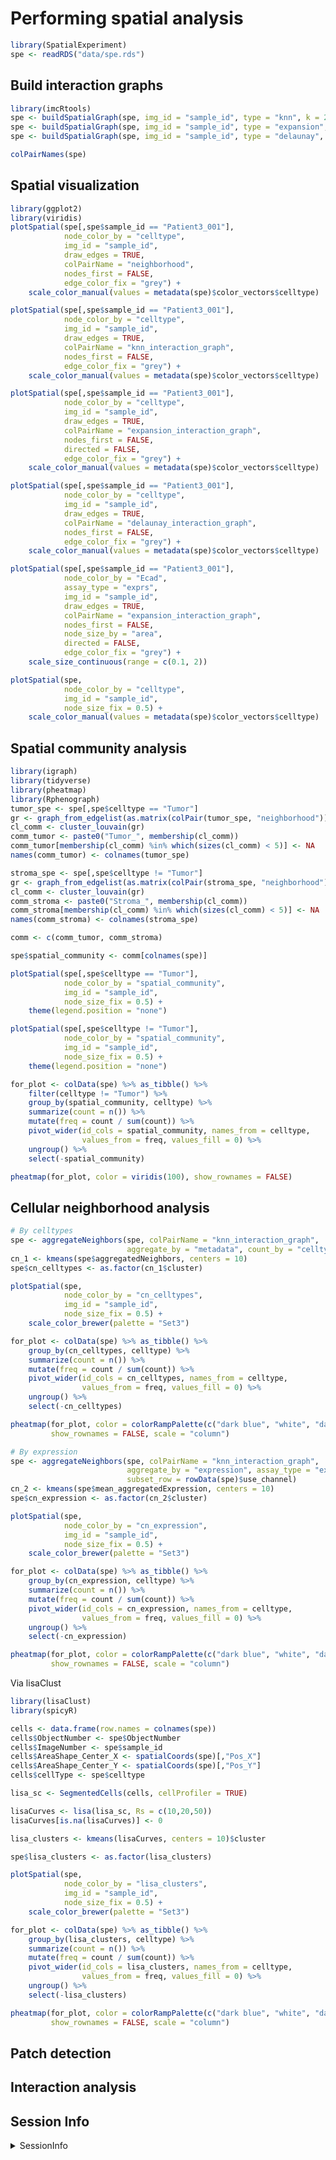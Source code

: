 # Performing spatial analysis

```r
library(SpatialExperiment)
spe <- readRDS("data/spe.rds")
```

## Build interaction graphs

```r
library(imcRtools)
spe <- buildSpatialGraph(spe, img_id = "sample_id", type = "knn", k = 20)
spe <- buildSpatialGraph(spe, img_id = "sample_id", type = "expansion", threshold = 20)
spe <- buildSpatialGraph(spe, img_id = "sample_id", type = "delaunay", max_dist = 50)

colPairNames(spe)
```

## Spatial visualization

```r
library(ggplot2)
library(viridis)
plotSpatial(spe[,spe$sample_id == "Patient3_001"], 
            node_color_by = "celltype", 
            img_id = "sample_id", 
            draw_edges = TRUE, 
            colPairName = "neighborhood", 
            nodes_first = FALSE, 
            edge_color_fix = "grey") + 
    scale_color_manual(values = metadata(spe)$color_vectors$celltype)

plotSpatial(spe[,spe$sample_id == "Patient3_001"], 
            node_color_by = "celltype", 
            img_id = "sample_id", 
            draw_edges = TRUE, 
            colPairName = "knn_interaction_graph", 
            nodes_first = FALSE,
            edge_color_fix = "grey") + 
    scale_color_manual(values = metadata(spe)$color_vectors$celltype)

plotSpatial(spe[,spe$sample_id == "Patient3_001"], 
            node_color_by = "celltype", 
            img_id = "sample_id", 
            draw_edges = TRUE, 
            colPairName = "expansion_interaction_graph", 
            nodes_first = FALSE, 
            directed = FALSE,
            edge_color_fix = "grey") + 
    scale_color_manual(values = metadata(spe)$color_vectors$celltype)

plotSpatial(spe[,spe$sample_id == "Patient3_001"], 
            node_color_by = "celltype", 
            img_id = "sample_id", 
            draw_edges = TRUE, 
            colPairName = "delaunay_interaction_graph", 
            nodes_first = FALSE,
            edge_color_fix = "grey") + 
    scale_color_manual(values = metadata(spe)$color_vectors$celltype)
```

```r
plotSpatial(spe[,spe$sample_id == "Patient3_001"], 
            node_color_by = "Ecad", 
            assay_type = "exprs",
            img_id = "sample_id", 
            draw_edges = TRUE, 
            colPairName = "expansion_interaction_graph", 
            nodes_first = FALSE, 
            node_size_by = "area", 
            directed = FALSE,
            edge_color_fix = "grey") + 
    scale_size_continuous(range = c(0.1, 2))
```

```r
plotSpatial(spe, 
            node_color_by = "celltype", 
            img_id = "sample_id", 
            node_size_fix = 0.5) + 
    scale_color_manual(values = metadata(spe)$color_vectors$celltype)
```

## Spatial community analysis

```r
library(igraph)
library(tidyverse)
library(pheatmap)
library(Rphenograph)
tumor_spe <- spe[,spe$celltype == "Tumor"]
gr <- graph_from_edgelist(as.matrix(colPair(tumor_spe, "neighborhood")), directed = FALSE)
cl_comm <- cluster_louvain(gr)
comm_tumor <- paste0("Tumor_", membership(cl_comm))
comm_tumor[membership(cl_comm) %in% which(sizes(cl_comm) < 5)] <- NA
names(comm_tumor) <- colnames(tumor_spe)

stroma_spe <- spe[,spe$celltype != "Tumor"]
gr <- graph_from_edgelist(as.matrix(colPair(stroma_spe, "neighborhood")), directed = FALSE)
cl_comm <- cluster_louvain(gr)
comm_stroma <- paste0("Stroma_", membership(cl_comm))
comm_stroma[membership(cl_comm) %in% which(sizes(cl_comm) < 5)] <- NA
names(comm_stroma) <- colnames(stroma_spe)

comm <- c(comm_tumor, comm_stroma)

spe$spatial_community <- comm[colnames(spe)]

plotSpatial(spe[,spe$celltype == "Tumor"], 
            node_color_by = "spatial_community", 
            img_id = "sample_id", 
            node_size_fix = 0.5) +
    theme(legend.position = "none")

plotSpatial(spe[,spe$celltype != "Tumor"], 
            node_color_by = "spatial_community", 
            img_id = "sample_id", 
            node_size_fix = 0.5) +
    theme(legend.position = "none")

for_plot <- colData(spe) %>% as_tibble() %>%
    filter(celltype != "Tumor") %>%
    group_by(spatial_community, celltype) %>%
    summarize(count = n()) %>%
    mutate(freq = count / sum(count)) %>%
    pivot_wider(id_cols = spatial_community, names_from = celltype, 
                values_from = freq, values_fill = 0) %>%
    ungroup() %>%
    select(-spatial_community)

pheatmap(for_plot, color = viridis(100), show_rownames = FALSE)
```

## Cellular neighborhood analysis

```r
# By celltypes
spe <- aggregateNeighbors(spe, colPairName = "knn_interaction_graph", 
                          aggregate_by = "metadata", count_by = "celltype")
cn_1 <- kmeans(spe$aggregatedNeighbors, centers = 10)
spe$cn_celltypes <- as.factor(cn_1$cluster)

plotSpatial(spe, 
            node_color_by = "cn_celltypes", 
            img_id = "sample_id", 
            node_size_fix = 0.5) +
    scale_color_brewer(palette = "Set3")

for_plot <- colData(spe) %>% as_tibble() %>%
    group_by(cn_celltypes, celltype) %>%
    summarize(count = n()) %>%
    mutate(freq = count / sum(count)) %>%
    pivot_wider(id_cols = cn_celltypes, names_from = celltype, 
                values_from = freq, values_fill = 0) %>%
    ungroup() %>%
    select(-cn_celltypes)

pheatmap(for_plot, color = colorRampPalette(c("dark blue", "white", "dark red"))(100), 
         show_rownames = FALSE, scale = "column")

# By expression
spe <- aggregateNeighbors(spe, colPairName = "knn_interaction_graph", 
                          aggregate_by = "expression", assay_type = "exprs",
                          subset_row = rowData(spe)$use_channel)
cn_2 <- kmeans(spe$mean_aggregatedExpression, centers = 10)
spe$cn_expression <- as.factor(cn_2$cluster)

plotSpatial(spe, 
            node_color_by = "cn_expression", 
            img_id = "sample_id", 
            node_size_fix = 0.5) +
    scale_color_brewer(palette = "Set3")

for_plot <- colData(spe) %>% as_tibble() %>%
    group_by(cn_expression, celltype) %>%
    summarize(count = n()) %>%
    mutate(freq = count / sum(count)) %>%
    pivot_wider(id_cols = cn_expression, names_from = celltype, 
                values_from = freq, values_fill = 0) %>%
    ungroup() %>%
    select(-cn_expression)

pheatmap(for_plot, color = colorRampPalette(c("dark blue", "white", "dark red"))(100), 
         show_rownames = FALSE, scale = "column")
```

Via lisaClust

```r
library(lisaClust)
library(spicyR)

cells <- data.frame(row.names = colnames(spe))
cells$ObjectNumber <- spe$ObjectNumber
cells$ImageNumber <- spe$sample_id
cells$AreaShape_Center_X <- spatialCoords(spe)[,"Pos_X"]
cells$AreaShape_Center_Y <- spatialCoords(spe)[,"Pos_Y"]
cells$cellType <- spe$celltype

lisa_sc <- SegmentedCells(cells, cellProfiler = TRUE)

lisaCurves <- lisa(lisa_sc, Rs = c(10,20,50))
lisaCurves[is.na(lisaCurves)] <- 0

lisa_clusters <- kmeans(lisaCurves, centers = 10)$cluster

spe$lisa_clusters <- as.factor(lisa_clusters)

plotSpatial(spe, 
            node_color_by = "lisa_clusters", 
            img_id = "sample_id", 
            node_size_fix = 0.5) +
    scale_color_brewer(palette = "Set3")

for_plot <- colData(spe) %>% as_tibble() %>%
    group_by(lisa_clusters, celltype) %>%
    summarize(count = n()) %>%
    mutate(freq = count / sum(count)) %>%
    pivot_wider(id_cols = lisa_clusters, names_from = celltype, 
                values_from = freq, values_fill = 0) %>%
    ungroup() %>%
    select(-lisa_clusters)

pheatmap(for_plot, color = colorRampPalette(c("dark blue", "white", "dark red"))(100), 
         show_rownames = FALSE, scale = "column")
```

## Patch detection

## Interaction analysis

## Session Info

<details>
   <summary>SessionInfo</summary>
   
```r
sessionInfo()
```
</details>


